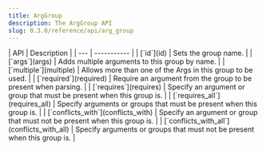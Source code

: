 ```yaml
---
title: ArgGroup
description: The ArgGroup API
slug: 0.3.0/reference/api/arg_group
---
```


<div class="api-table">
  | API | Description |
  | --- | ----------- |
  | [`id`](id) | Sets the group name. |
  | [`args`](args) | Adds multiple arguments to this group by name. |
  | [`multiple`](multiple) | Allows more than one of the Args in this group to be used. |
  | [`required`](required) | Require an argument from the group to be present when parsing. |
  | [`requires`](requires) | Specify an argument or group that must be present when this group is. |
  | [`requires_all`](requires_all) | Specify arguments or groups that must be present when this group is. |
  | [`conflicts_with`](conflicts_with) | Specify an argument or group that must not be present when this group is. |
  | [`conflicts_with_all`](conflicts_with_all) | Specify arguments or groups that must not be present when this group is. |
</div>
